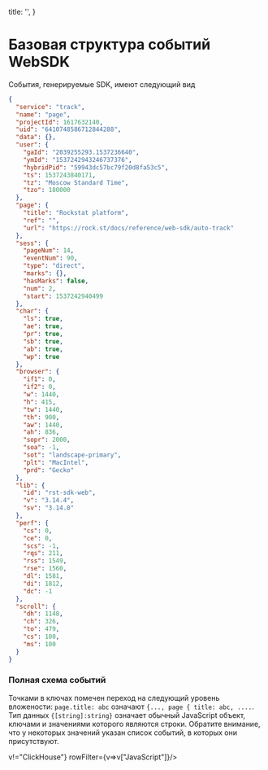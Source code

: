 
  title: '',
}

# Базовая структура событий WebSDK

События, генерируемые SDK, имеют следующий вид

```json
{
  "service": "track",
  "name": "page",
  "projectId": 1617632140,
  "uid": "6410748586712844288",
  "data": {},
  "user": {
    "gaId": "2039255293.1537236640",
    "ymId": "1537242943246737376",
    "hybridPid": "59943dc57bc79f20d8fa53c5",
    "ts": 1537243840171,
    "tz": "Moscow Standard Time",
    "tzo": 180000
  },
  "page": {
    "title": "Rockstat platform",
    "ref": "",
    "url": "https://rock.st/docs/reference/web-sdk/auto-track"
  },
  "sess": {
    "pageNum": 14,
    "eventNum": 90,
    "type": "direct",
    "marks": {},
    "hasMarks": false,
    "num": 2,
    "start": 1537242940499
  },
  "char": {
    "ls": true,
    "ae": true,
    "pr": true,
    "sb": true,
    "ab": true,
    "wp": true
  },
  "browser": {
    "if1": 0,
    "if2": 0,
    "w": 1440,
    "h": 415,
    "tw": 1440,
    "th": 900,
    "aw": 1440,
    "ah": 836,
    "sopr": 2000,
    "soa": -1,
    "sot": "landscape-primary",
    "plt": "MacIntel",
    "prd": "Gecko"
  },
  "lib": {
    "id": "rst-sdk-web",
    "v": "3.14.4",
    "sv": "3.14.0"
  },
  "perf": {
    "cs": 0,
    "ce": 0,
    "scs": -1,
    "rqs": 211,
    "rss": 1549,
    "rse": 1560,
    "dl": 1581,
    "di": 1812,
    "dc": -1
  },
  "scroll": {
    "dh": 1148,
    "ch": 326,
    "to": 479,
    "cs": 100,
    "ms": 100
  }
}
```

### Полная схема событий

Точками в ключах помечен переход на следующий уровень вложености: `page.title: abc` означают `{..., page { title: abc, ....`.
Тип данных `{[string]:string}` означает обычный JavaScript объект, ключами и значениями которого являются строки.
Обратите внимание, что у некоторых значений указан список событий, в которых они присутствуют.

<Expand>
  <RenderTable data={eventStruct} colFilter={v=>v!="ClickHouse"} rowFilter={v=>v["JavaScript"]}/>
</Expand>



